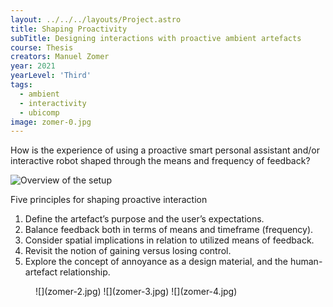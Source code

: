 ---
layout: ../../../layouts/Project.astro
title: Shaping Proactivity
subTitle: Designing interactions with proactive ambient artefacts
course: Thesis
creators: Manuel Zomer
year: 2021
yearLevel: 'Third'
tags:
  - ambient
  - interactivity
  - ubicomp
image: zomer-0.jpg
---

How is the experience of using a proactive smart personal assistant and/or interactive robot shaped through the means and frequency of feedback?

<MauVideo id="0_nrm4qbyd" />

![Overview of the setup](zomer-1.jpg)

Five principles for shaping proactive interaction

1. Define the artefact’s purpose and the user’s expectations. 
2. Balance feedback both in terms of means and timeframe (frequency).
3. Consider spatial implications in relation to utilized means of feedback.
4. Revisit the notion of gaining versus losing 
control.
5. Explore the concept of annoyance as a design 
material, and the human-artefact relationship.


<figure class="imageSet">
![](zomer-2.jpg)
![](zomer-3.jpg)
![](zomer-4.jpg)
</figure>
